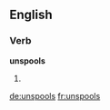 ==English==

===Verb===
'''unspools'''

# {{third-person singular of|unspool}}

[[de:unspools]]
[[fr:unspools]]